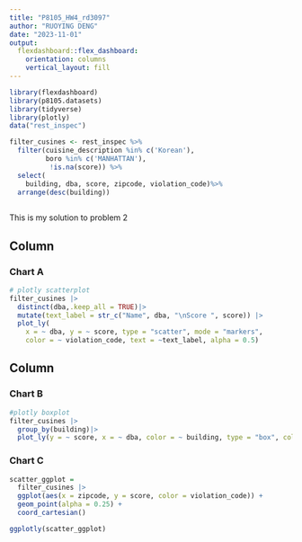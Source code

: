 ```yaml
---
title: "P8105_HW4_rd3097"
author: "RUOYING DENG"
date: "2023-11-01"
output: 
  flexdashboard::flex_dashboard:
    orientation: columns
    vertical_layout: fill
---
```


```r
library(flexdashboard)
library(p8105.datasets)
library(tidyverse)
library(plotly)
data("rest_inspec")
```

```r
filter_cusines <- rest_inspec %>%
  filter(cuisine_description %in% c('Korean'),
         boro %in% c('MANHATTAN'),
          !is.na(score)) %>%
  select(
    building, dba, score, zipcode, violation_code)%>%
  arrange(desc(building))
  
```

This is my solution to problem 2

Column {data-width=650}
-----------------------------------------------------------------------

### Chart A

```r

# plotly scatterplot
filter_cusines |>
  distinct(dba,.keep_all = TRUE)|>
  mutate(text_label = str_c("Name", dba, "\nScore ", score)) |> 
  plot_ly(
    x = ~ dba, y = ~ score, type = "scatter", mode = "markers",
    color = ~ violation_code, text = ~text_label, alpha = 0.5)
```

Column {data-width=350}
-----------------------------------------------------------------------

### Chart B

```r
#plotly boxplot
filter_cusines |> 
  group_by(building)|>
  plot_ly(y = ~ score, x = ~ dba, color = ~ building, type = "box", colors = "viridis")
```

### Chart C

```r
scatter_ggplot = 
  filter_cusines |>
  ggplot(aes(x = zipcode, y = score, color = violation_code)) +
  geom_point(alpha = 0.25) +
  coord_cartesian()

ggplotly(scatter_ggplot)
```



